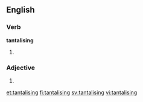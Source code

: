 ==English==

===Verb===
'''tantalising'''

# {{alternative spelling of|tantalizing}}

===Adjective===
{{en-adj}}

# {{alternative spelling of|tantalizing}}

[[et:tantalising]]
[[fi:tantalising]]
[[sv:tantalising]]
[[vi:tantalising]]